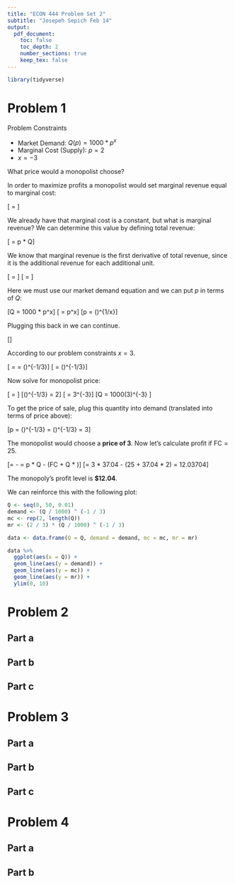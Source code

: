 ```yaml
---
title: "ECON 444 Problem Set 2"
subtitle: "Josepeh Sepich Feb 14"
output:
  pdf_document:
    toc: false
    toc_depth: 2
    number_sections: true
    keep_tex: false
---
```


```r
library(tidyverse)
```

# Problem 1

Problem Constraints

* Market Demand: $Q(p) = 1000 * p^x$
* Marginal Cost (Supply): $p = 2$
* $x = -3$

What price would a monopolist choose?

In order to maximize profits a monopolist would set marginal revenue equal to marginal cost:

\[\text{MR} = \text{MC}\]

We already have that marginal cost is a constant, but what is marginal revenue? We can
determine this value by defining total revenue:

\[\text{TR} = p * Q\]

We know that marginal revenue is the first derivative of total revenue, since it is 
the additional revenue for each additional unit.

\[\text{MR} = \frac{d\text{TR}}{dQ}\]
\[\frac{d\text{TR}}{dQ} = \frac{d(p * Q)}{dQ}\]

Here we must use our market demand equation and we can put $p$ in terms of $Q$:

\[Q = 1000 * p^x\]
\[\frac{Q}{1000} = p^x\]
\[p = (\frac{Q}{1000})^{1/x}\]

Plugging this back in we can continue.

\[\frac{d((\frac{Q}{1000})^{1/x} * Q)}{dQ}\]

According to our problem constraints $x = 3$.

\[\frac{d((\frac{Q}{1000})^{-1/3} * Q)}{dQ} = \frac{d(\frac{Q^{2/3}}{1000^{-1/3}})}{dQ} = \frac{2}{3}(\frac{Q}{1000})^{-1/3}\]
\[\text{MR} = \frac{2}{3}(\frac{Q}{1000})^{-1/3}\]

Now solve for monopolist price:

\[\text{MR} = \text{MC}\]
\[\frac{2}{3}(\frac{Q}{1000})^{-1/3} = 2\]
\[\frac{Q}{1000} = 3^{-3}\]
\[Q = 1000(3)^{-3} \approx 37.04\]

To get the price of sale, plug this quantity into demand (translated into terms of price above):

\[p = (\frac{Q}{1000})^{-1/3} = (\frac{37.04}{1000})^{-1/3} = 3\]

The monopolist would choose a **price of 3**. Now let's calculate profit if $\text{FC} = 25$.

\[\pi = \text{TR} - \text{TC} = p * Q - (FC + Q * \text{MC})\]
\[\pi = 3 * 37.04 - (25 + 37.04 * 2) = 12.03704\]

The monopoly's profit level is **$12.04**.

We can reinforce this with the following plot:

```r
Q <- seq(0, 50, 0.01)
demand <- (Q / 1000) ^ (-1 / 3)
mc <- rep(2, length(Q))
mr <- (2 / 3) * (Q / 1000) ^ (-1 / 3)

data <- data.frame(Q = Q, demand = demand, mc = mc, mr = mr)

data %>%
  ggplot(aes(x = Q)) +
  geom_line(aes(y = demand)) +
  geom_line(aes(y = mc)) +
  geom_line(aes(y = mr)) +
  ylim(0, 10)
```

# Problem 2

## Part a

## Part b

## Part c

# Problem 3

## Part a

## Part b

## Part c

# Problem 4

## Part a

## Part b



